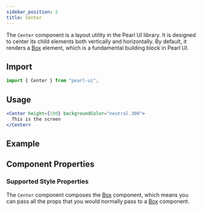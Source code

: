 ```yaml
---
sidebar_position: 2
title: Center
---
```


The `Center` component is a layout utility in the Pearl UI library. It is designed to center its child elements both vertically and horizontally. By default, it renders a [Box](./box) element, which is a fundamental building block in Pearl UI.

## Import

```jsx
import { Center } from "pearl-ui";
```

## Usage

```jsx
<Center height={100} backgroundColor="neutral.300">
  This is the screen
</Center>
```

## Example


<Snack snackId="@agrawal-rohit/center" />

## Component Properties

### Supported Style Properties

The `Center` component composes the [Box](./Box) component, which means you can pass all the props that you would normally pass to a [Box](./Box) component.

